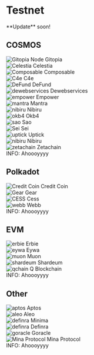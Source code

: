 # Testnet
 
<Callout emoji="👾">
  **Update** soon!
</Callout>

## COSMOS

<div style={{ display: 'flex', flexDirection: 'row', alignItems: 'center' }}>
  <div style={{ border: '3px solid black', padding: '4px', marginBottom: '10px', marginRight: '10px' }}>
    <Image src="https://artstake.net/asset/node/mainnet/gitopia.svg" alt="Gitopia Node" width={150} height={150} />
    <span style={{ marginTop: '10px', display: 'block', textAlign: 'center' }}>Gitopia</span>
  </div>
  <div style={{ border: '3px solid black', padding: '4px', marginBottom: '10px', marginRight: '10px' }}>
    <Image src="https://artstake.net/asset/node/testnet/celestia.svg" alt="Celestia" width={150} height={150} />
    <span style={{ marginTop: '10px', display: 'block', textAlign: 'center'}}>Celestia</span>
  </div>
  <div style={{ border: '3px solid black', padding: '4px', marginBottom: '10px', marginRight: '10px' }}>
    <Image src="https://artstake.net/asset/node/mainnet/composable.svg" alt="Composable" width={150} height={150} />
    <span style={{ marginTop: '10px', display: 'block', textAlign: 'center'}}>Composable</span>
  </div>
  <div style={{ border: '3px solid black', padding: '4px', marginBottom: '10px', marginRight: '10px' }}>
    <Image src="https://artstake.net/asset/node/testnet/c4e.svg" alt="C4e" width={150} height={150} />
    <span style={{ marginTop: '10px', display: 'block', textAlign: 'center'}}>C4e</span>
  </div>
  <div style={{ border: '3px solid black', padding: '4px', marginBottom: '10px', marginRight: '10px' }}>
    <Image src="https://artstake.net/asset/node/testnet/defund.svg" alt="DeFund" width={150} height={150} />
    <span style={{ marginTop: '10px', display: 'block', textAlign: 'center'}}>DeFund</span>
  </div>
</div>

<div style={{ display: 'flex', flexDirection: 'row', alignItems: 'center' }}>
  <div style={{ border: '3px solid black', padding: '4px', marginBottom: '10px', marginRight: '10px' }}>
    <Image src="https://artstake.net/asset/node/testnet/dewebservices.svg" alt="dewebservices" width={150} height={150} />
    <span style={{ marginTop: '10px', display: 'block', textAlign: 'center' }}>Dewebservices</span>
  </div>
  <div style={{ border: '3px solid black', padding: '4px', marginBottom: '10px', marginRight: '10px' }}>
    <Image src="https://artstake.net/asset/node/testnet/empower.svg" alt="empower" width={150} height={150} />
    <span style={{ marginTop: '10px', display: 'block', textAlign: 'center'}}>Empower</span>
  </div>
  <div style={{ border: '3px solid black', padding: '4px', marginBottom: '10px', marginRight: '10px' }}>
    <Image src="https://artstake.net/asset/node/testnet/mantra.svg" alt="mantra" width={150} height={150} />
    <span style={{ marginTop: '10px', display: 'block', textAlign: 'center'}}>Mantra</span>
  </div>
  <div style={{ border: '3px solid black', padding: '4px', marginBottom: '10px', marginRight: '10px' }}>
    <Image src="https://artstake.net/asset/node/testnet/nibiru.svg" alt="nibiru" width={150} height={150} />
    <span style={{ marginTop: '10px', display: 'block', textAlign: 'center'}}>Nibiru</span>
  </div>
  <div style={{ border: '3px solid black', padding: '4px', marginBottom: '10px', marginRight: '10px' }}>
    <Image src="https://artstake.net/asset/node/testnet/okb4.svg" alt="okb4" width={150} height={150} />
    <span style={{ marginTop: '10px', display: 'block', textAlign: 'center'}}>Okb4</span>
  </div>
</div>

<div style={{ display: 'flex', flexDirection: 'row', alignItems: 'center' }}>
  <div style={{ border: '3px solid black', padding: '4px', marginBottom: '10px', marginRight: '10px' }}>
    <Image src="https://artstake.net/asset/node/testnet/sao.svg" alt="sao" width={150} height={150} />
    <span style={{ marginTop: '10px', display: 'block', textAlign: 'center' }}>Sao</span>
  </div>
  <div style={{ border: '3px solid black', padding: '4px', marginBottom: '10px', marginRight: '10px' }}>
    <Image src="https://artstake.net/asset/node/testnet/sei.svg" alt="Sei" width={150} height={150} />
    <span style={{ marginTop: '10px', display: 'block', textAlign: 'center'}}>Sei</span>
  </div>
  <div style={{ border: '3px solid black', padding: '4px', marginBottom: '10px', marginRight: '10px' }}>
    <Image src="https://artstake.net/asset/node/testnet/uptick.svg" alt="uptick" width={150} height={150} />
    <span style={{ marginTop: '10px', display: 'block', textAlign: 'center'}}>Uptick</span>
  </div>
  <div style={{ border: '3px solid black', padding: '4px', marginBottom: '10px', marginRight: '10px' }}>
    <Image src="https://artstake.net/asset/node/testnet/nibiru.svg" alt="nibiru" width={150} height={150} />
    <span style={{ marginTop: '10px', display: 'block', textAlign: 'center'}}>Nibiru</span>
  </div>
  <div style={{ border: '3px solid black', padding: '4px', marginBottom: '10px', marginRight: '10px' }}>
    <Image src="https://artstake.net/asset/node/testnet/zetachain.svg" alt="zetachain" width={150} height={150} />
    <span style={{ marginTop: '10px', display: 'block', textAlign: 'center'}}>Zetachain</span>
  </div>
</div>

 
<Callout type="info" emoji="ℹ️">
  INFO: Ahoooyyyy
</Callout>

## Polkadot

<div style={{ display: 'flex', flexDirection: 'row', alignItems: 'center' }}>
  <div style={{ border: '3px solid black', padding: '4px', marginBottom: '10px', marginRight: '10px' }}>
    <Image src="https://artstake.net/asset/node/testnet/creditcoin.svg" alt="Credit Coin" width={150} height={150} />
    <span style={{ marginTop: '10px', display: 'block', textAlign: 'center' }}>Credit Coin</span>
  </div>
  <div style={{ border: '3px solid black', padding: '4px', marginBottom: '10px', marginRight: '10px' }}>
    <Image src="/assets/node/72395063.png" alt="Gear" width={150} height={150} />
    <span style={{ marginTop: '10px', display: 'block', textAlign: 'center'}}>Gear</span>
  </div>
  <div style={{ border: '3px solid black', padding: '4px', marginBottom: '10px', marginRight: '10px' }}>
    <Image src="https://artstake.net/asset/node/testnet/Cess.svg" alt="CESS" width={150} height={150} />
    <span style={{ marginTop: '10px', display: 'block', textAlign: 'center'}}>Cess</span>
  </div>
  <div style={{ border: '3px solid black', padding: '4px', marginBottom: '10px', marginRight: '10px' }}>
    <Image src="https://artstake.net/asset/node/testnet/webbprotocol.svg" alt="webb" width={150} height={150} />
    <span style={{ marginTop: '10px', display: 'block', textAlign: 'center'}}>Webb</span>
  </div>
</div>

<Callout type="info" emoji="ℹ️">
  INFO: Ahoooyyyy
</Callout>

## EVM

  <div style={{ display: 'flex', flexDirection: 'row', alignItems: 'center' }}>
  <div style={{ border: '3px solid black', padding: '4px', marginBottom: '10px', marginRight: '10px' }}>
    <Image src="https://artstake.net/asset/node/testnet/erbie.svg" alt="erbie" width={150} height={150} />
    <span style={{ marginTop: '10px', display: 'block', textAlign: 'center' }}>Erbie</span>
  </div>
  <div style={{ border: '3px solid black', padding: '4px', marginBottom: '10px', marginRight: '10px' }}>
    <Image src="https://artstake.net/asset/node/testnet/eywa.svg" alt="eywa" width={150} height={150} />
    <span style={{ marginTop: '10px', display: 'block', textAlign: 'center'}}>Eywa</span>
  </div>
  <div style={{ border: '3px solid black', padding: '4px', marginBottom: '10px', marginRight: '10px' }}>
    <Image src="https://artstake.net/asset/node/testnet/muon.svg" alt="muon" width={150} height={150} />
    <span style={{ marginTop: '10px', display: 'block', textAlign: 'center'}}>Muon</span>
  </div>
  <div style={{ border: '3px solid black', padding: '4px', marginBottom: '10px', marginRight: '10px' }}>
    <Image src="https://artstake.net/asset/node/testnet/shardeum.svg" alt="shardeum" width={150} height={150} />
    <span style={{ marginTop: '10px', display: 'block', textAlign: 'center'}}>Shardeum</span>
  </div>
  <div style={{ border: '3px solid black', padding: '4px', marginBottom: '10px', marginRight: '10px' }}>
    <Image src="https://artstake.net/asset/node/mainnet/qchain.svg" alt="qchain" width={150} height={150} />
    <span style={{ marginTop: '10px', display: 'block', textAlign: 'center'}}>Q Blockchain</span>
  </div>
</div>

<Callout type="info" emoji="ℹ️">
  INFO: Ahoooyyyy
</Callout>

## Other 

<div style={{ display: 'flex', flexDirection: 'row', alignItems: 'center' }}>
  <div style={{ border: '3px solid black', padding: '4px', marginBottom: '10px', marginRight: '10px' }}>
    <Image src="/assets/node/aptos.jpg" alt="aptos" width={150} height={150} />
    <span style={{ marginTop: '10px', display: 'block', textAlign: 'center' }}>Aptos</span>
  </div>
  <div style={{ border: '3px solid black', padding: '4px', marginBottom: '10px', marginRight: '10px' }}>
    <Image src="https://artstake.net/asset/node/testnet/aleo.svg" alt="aleo" width={150} height={150} />
    <span style={{ marginTop: '10px', display: 'block', textAlign: 'center' }}>Aleo</span>
  </div>
  <div style={{ border: '3px solid black', padding: '4px', marginBottom: '10px', marginRight: '10px' }}>
    <Image src="/assets/node/minima.jpg" alt="definra" width={150} height={150} />
    <span style={{ marginTop: '10px', display: 'block', textAlign: 'center'}}>Minima</span>
  </div>
  <div style={{ border: '3px solid black', padding: '4px', marginBottom: '10px', marginRight: '10px' }}>
    <Image src="https://artstake.net/asset/node/testnet/definra.svg" alt="definra" width={150} height={150} />
    <span style={{ marginTop: '10px', display: 'block', textAlign: 'center'}}>Definra</span>
  </div>
  <div style={{ border: '3px solid black', padding: '4px', marginBottom: '10px', marginRight: '10px' }}>
    <Image src="https://artstake.net/asset/node/testnet/goracle.svg" alt="goracle" width={150} height={150} />
    <span style={{ marginTop: '10px', display: 'block', textAlign: 'center'}}>Goracle</span>
  </div>
</div>

<div style={{ display: 'flex', flexDirection: 'row', alignItems: 'center' }}>
  <div style={{ border: '3px solid black', padding: '4px', marginBottom: '10px', marginRight: '10px' }}>
    <Image src="https://artstake.net/asset/node/testnet/MinaProtocol.svg" alt="Mina Protocol" width={150} height={150} />
    <span style={{ marginTop: '10px', display: 'block', textAlign: 'center'}}>Mina Protocol</span>
  </div>
</div>
<Callout type="info" emoji="ℹ️">
  INFO: Ahoooyyyy
</Callout>

